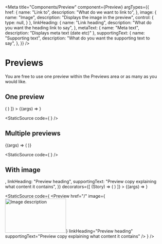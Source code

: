 
<Meta
    title="Components/Preview"
    component={Preview}
    argTypes={{
        href: {
            name: "Link to",
            description: "What do we want to link to",
        },
        image: {
            name: "Image",
            description: "Displays the image in the preview",
            control: {
                type: null,
            }
        },
        linkHeading: {
            name: "Link heading",
            description: "What do you want the heading link to say",
        },
        metaText: {
            name: "Meta text",
            description: "Displays meta text (date etc)"
        },
        supportingText: {
            name: "Supporting text",
            description: "What do you want the supporting text to say",
        },
    }}
/>

# Previews

You are free to use one preview within the Previews area or as many as you would like.

<ArgsTable of={Preview} />

## One preview

<Canvas>
    <Story
        name="One preview"
        args={{
            href: "/",
            linkHeading: "Preview heading",
            supportingText: "Preview copy explaining what content it contains",
        }}
        decorators={[
            (Story) => (
                <Previews>
                    <Story />
                </Previews>
            )
        ]}
    >
        {(args) => <Preview {...args} />}
    </Story>
</Canvas>

<StaticSource code={
    <Previews>
        <Preview
            href="/"
            linkHeading="Preview heading"
            supportingText="Preview copy explaining what content it contains"
        />
    </Previews>
} />

## Multiple previews

<Canvas>
    <Story
        name="Multiple preview"
        args={{
            href: "/",
            linkHeading: "Preview heading",
            supportingText: "Preview copy explaining what content it contains",
        }}
    >
        {(args) => (
            <Previews>
                <Preview
                    href="/"
                    linkHeading="Preview heading"
                    supportingText="Preview copy explaining what content it contains"
                    {...args}
                />
                <Preview
                    href="/"
                    linkHeading="Preview heading"
                    supportingText="Preview copy explaining what content it contains"
                />
                <Preview
                    href="/"
                    linkHeading="Preview heading"
                    supportingText="Preview copy explaining what content it contains"
                />
                <Preview
                    href="/"
                    linkHeading="Preview heading"
                    supportingText="Preview copy explaining what content it contains"
                />
                <Preview
                    href="/"
                    linkHeading="Preview heading"
                    supportingText="Preview copy explaining what content it contains"
                />
            </Previews>
        )}
    </Story>
</Canvas>

<StaticSource code={
    <Previews>
        <Preview
            linkHeading="Preview heading"
            supportingText="Preview copy explaining what content it contains"
        />
        <Preview
            linkHeading="Preview heading"
            supportingText="Preview copy explaining what content it contains"
        />
        <Preview
            linkHeading="Preview heading"
            supportingText="Preview copy explaining what content it contains"
        />
        <Preview
            linkHeading="Preview heading"
            supportingText="Preview copy explaining what content it contains"
        />
        <Preview
            linkHeading="Preview heading"
            supportingText="Preview copy explaining what content it contains"
        />
    </Previews>
} />

## With image

<Canvas>
    <Story
        name="With image"
        args={{
            href: "/",
            image: <img src="https://essexcountycouncil.github.io/essex-county-council-digital-manual/assets/images/news.jpg" alt="Image description" width="200" height="112" />,
            linkHeading: "Preview heading",
            supportingText: "Preview copy explaining what content it contains",
        }}
        decorators={[
            (Story) => (
                <Previews>
                    <Story />
                </Previews>
            )
        ]}
    >
        {(args) => <Preview {...args} />}
    </Story>
</Canvas>

<StaticSource code={
    <Previews>
        <Preview
            href="/"
            image={<img src="https://essexcountycouncil.github.io/essex-county-council-digital-manual/assets/images/news.jpg" alt="Image description" width="200" height="112" />}
            linkHeading="Preview heading"
            supportingText="Preview copy explaining what content it contains"
        />
    </Previews>
} />
